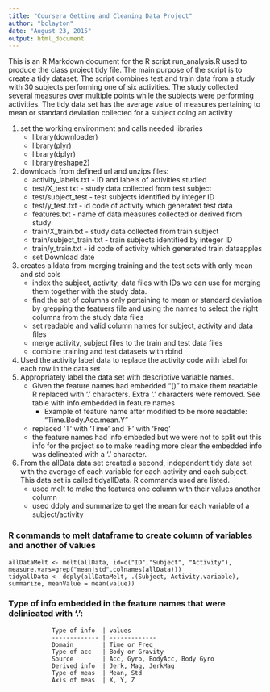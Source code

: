 ```yaml
---
title: "Coursera Getting and Cleaning Data Project"
author: "bclayton"
date: "August 23, 2015"
output: html_document
---
```

This is an R Markdown document for the R script run_analysis.R used to produce 
the class project tidy file.  The main purpose of the script is to create a 
tidy dataset.  The script combines test and train data from a study with 30 subjects
performing one of six activities.  The study collected several measures over multiple 
points while the subjects were performing activities.  The tidy data set has
the average value of measures pertaining to mean or standard deviation
collected for a subject doing an activity

 

1. set the working environment and calls needed libraries
    + library(downloader)
    + library(plyr)
    + library(dplyr)
    + library(reshape2)

2. downloads from defined url and unzips files: 
    + activity_labels.txt  - ID and labels of activities studied
    + test/X_test.txt  - study data collected from test subject
    + test/subject_test - test subjects identified by integer ID
    + test/y_test.txt - id code of activity which generated test data
    + features.txt - name of data measures collected or derived from study
    + train/X_train.txt - study data collected from train subject
    + train/subject_train.txt - train subjects identified by integer ID
    + train/y_train.txt - id code of activity which generated train dataapples
    + set Download date

3. creates alldata from merging training and the test sets with 
 only mean and std cols
    +  index the subject, activity, data files with IDs we can use for merging them together with the study data.   
    + find the set of columns only pertaining to mean or standard deviation by grepping the featuers file and using the names to select the right columns from the study data files
    + set readable and valid column names for subject, activity and data files
    + merge activity, subject files to the train and test data files
    + combine training and test datasets with rbind
4. Used the activity label data to replace the activity code with label for each row in the data set  
5. Appropriately label the data set with descriptive variable names. 
    + Given the feature names had embedded "()" to make them readable R replaced with '.' characters. Extra '.' characters were removed.  See table with info embedded in feature names
        - Example of feature name after modified to be more readable: "Time.Body.Acc.mean.Y"
    + replaced 'T' with 'Time' and 'F' with 'Freq' 
    + the feature names had info embeded but we were not to split out this info for the project so to make reading more clear the embedded info was delineated with a '.' character. 
6. From the allData data set created a second, independent tidy data set with the average of each variable for each activity and each subject. This data set is called tidyallData.  R commands used are listed.
    + used melt to make the features one column with their values another column
    + used ddply and summarize to get the mean for each variable of a subject/activity

### R commands to melt dataframe to create column of variables and another of values                  
``` 
allDataMelt <- melt(allData, id=c("ID","Subject", "Activity"), measure.vars=grep("mean|std",colnames(allData)))
tidyallData <- ddply(allDataMelt, .(Subject, Activity,variable), summarize, meanValue = mean(value))
```

### Type of info embedded in the feature names that were delinieated with '.':  
                Type of info  | values
                ------------- | -------------
                Domain        | Time or Freq
                Type of acc   | Body or Gravity 
                Source        | Acc, Gyro, BodyAcc, Body Gyro
                Derived info  | Jerk, Mag, JerkMag
                Type of meas  | Mean, Std 
                Axis of meas  | X, Y, Z
            

